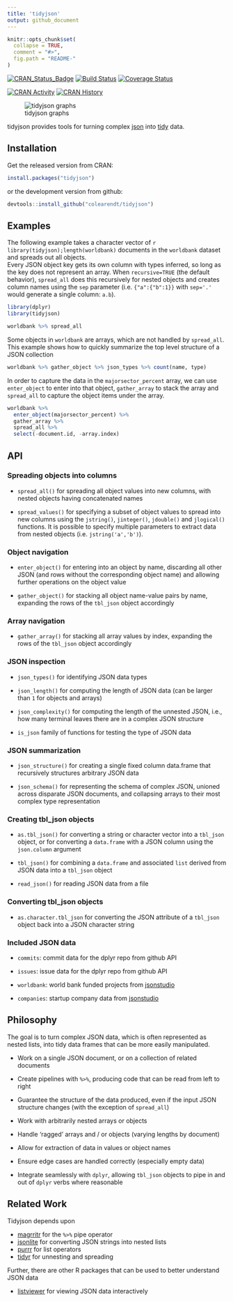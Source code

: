 ```yaml
---
title: 'tidyjson'
output: github_document
---
```


<!-- README.md is generated from README.Rmd. Please edit that file -->

```r
knitr::opts_chunk$set(
  collapse = TRUE,
  comment = "#>",
  fig.path = "README-"
)
```

[![CRAN_Status_Badge](http://www.r-pkg.org/badges/version/tidyjson)](https://cran.r-project.org/package=tidyjson)
[![Build Status](https://travis-ci.org/colearendt/tidyjson.svg?branch=master)](https://travis-ci.org/colearendt/tidyjson)
[![Coverage Status](https://codecov.io/github/colearendt/tidyjson/coverage.svg?branch=master)](https://codecov.io/github/colearendt/tidyjson?branch=master)

[![CRAN Activity](http://cranlogs.r-pkg.org/badges/tidyjson)](https://cran.r-project.org/package=tidyjson/index.html)
[![CRAN History](http://cranlogs.r-pkg.org/badges/grand-total/tidyjson)](https://cran.r-project.org/package=tidyjson/index.html)

![tidyjson graphs](https://cloud.githubusercontent.com/assets/2284427/18217882/1b3b2db4-7114-11e6-8ba3-07938f1db9af.png)

tidyjson provides tools for turning complex [json](http://www.json.org/) into [tidy](https://cran.r-project.org/package=tidyr/vignettes/tidy-data.html)
data.

## Installation

Get the released version from CRAN:

```R
install.packages("tidyjson")
```

or the development version from github:

```R
devtools::install_github("colearendt/tidyjson")
```

## Examples

The following example takes a character vector of 
`r library(tidyjson);length(worldbank)` 
documents in the `worldbank` dataset and spreads out all objects.  
Every JSON object key gets its own column with types inferred, so long 
as the key does not represent an array.  When `recursive=TRUE` (the default behavior), 
`spread_all` does this recursively for nested objects and creates column names 
using the `sep` parameter (i.e. `{"a":{"b":1}}` with `sep='.'` would 
generate a single column: `a.b`).

```r
library(dplyr)
library(tidyjson)

worldbank %>% spread_all
```

Some objects in `worldbank` are arrays, which are not handled by `spread_all`.  This example shows how
to quickly summarize the top level structure of a JSON collection

```r
worldbank %>% gather_object %>% json_types %>% count(name, type)
```

In order to capture the data in the `majorsector_percent` array, we can use `enter_object` 
to enter into that object, `gather_array` to stack the array and `spread_all`
to capture the object items under the array.

```r
worldbank %>%
  enter_object(majorsector_percent) %>%
  gather_array %>%
  spread_all %>%
  select(-document.id, -array.index)
```

## API

### Spreading objects into columns

* `spread_all()` for spreading all object values into new columns, with nested
objects having concatenated names

* `spread_values()` for specifying a subset of object values to spread into new
columns using the `jstring()`, `jinteger()`, `jdouble()` and `jlogical()`
functions.  It is possible to specify multiple parameters to extract data from
nested objects (i.e. `jstring('a','b')`).

### Object navigation

* `enter_object()` for entering into an object by name, discarding all other
JSON (and rows without the corresponding object name) and allowing further 
operations on the object value

* `gather_object()` for stacking all object name-value pairs by name, expanding 
the rows of the `tbl_json` object accordingly

### Array navigation

* `gather_array()` for stacking all array values by index, expanding the
rows of the `tbl_json` object accordingly

### JSON inspection

* `json_types()` for identifying JSON data types

* `json_length()` for computing the length of JSON data (can be larger than
`1` for objects and arrays)

* `json_complexity()` for computing the length of the unnested JSON, i.e.,
how many terminal leaves there are in a complex JSON structure

* `is_json` family of functions for testing the type of JSON data

### JSON summarization

* `json_structure()` for creating a single fixed column data.frame that 
recursively structures arbitrary JSON data

* `json_schema()` for representing the schema of complex JSON, unioned across
disparate JSON documents, and collapsing arrays to their most complex type
representation

### Creating tbl_json objects

* `as.tbl_json()` for converting a string or character vector into a `tbl_json`
object, or for converting a `data.frame` with a JSON column using the
`json.column` argument

* `tbl_json()` for combining a `data.frame` and associated `list` derived
from JSON data into a `tbl_json` object

* `read_json()` for reading JSON data from a file

### Converting tbl_json objects

* `as.character.tbl_json` for converting the JSON attribute of a `tbl_json` 
object back into a JSON character string

### Included JSON data

* `commits`: commit data for the dplyr repo from github API

* `issues`: issue data for the dplyr repo from github API

* `worldbank`: world bank funded projects from 
[jsonstudio](http://jsonstudio.com/resources/)

* `companies`: startup company data from 
[jsonstudio](http://jsonstudio.com/resources/)

## Philosophy

The goal is to turn complex JSON data, which is often represented as nested
lists, into tidy data frames that can be more easily manipulated.

* Work on a single JSON document, or on a collection of related documents

* Create pipelines with `%>%`, producing code that can be read from left to 
right

* Guarantee the structure of the data produced, even if the input JSON
structure changes (with the exception of `spread_all`)

* Work with arbitrarily nested arrays or objects

* Handle 'ragged' arrays and / or objects (varying lengths by document)

* Allow for extraction of data in values or object names

* Ensure edge cases are handled correctly (especially empty data)

* Integrate seamlessly with `dplyr`, allowing `tbl_json` objects to pipe in and
out of `dplyr` verbs where reasonable

## Related Work

Tidyjson depends upon

* [magrritr](https://github.com/smbache/magrittr) for the `%>%` pipe operator
* [jsonlite](https://github.com/jeroenooms/jsonlite) for converting JSON strings into nested lists
* [purrr](https://github.com/hadley/purrr) for list operators
* [tidyr](https://github.com/hadley/tidyr) for unnesting and spreading

Further, there are other R packages that can be used to better understand
JSON data

* [listviewer](https://github.com/timelyportfolio/listviewer) for viewing JSON data interactively
